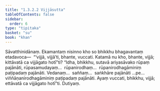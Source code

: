 ```yaml
---
title: "1.3.2.2 Vijjāsutta"
tableOfContents: false
sidebar:
  order: 6
type: "tipitaka"
basket: "su"
book: "khan"
---
```



<DynamicBreadcrumb />

<Division number="114" book="khan">

<Paragraph number="683" book="khan">
Sāvatthinidānaṃ. Ekamantaṃ nisinno kho so bhikkhu bhagavantaṃ etadavoca—  “‘vijjā, vijjā’ti, bhante, vuccati. Katamā nu kho, bhante, vijjā; kittāvatā ca vijjāgato hotī”ti? “Idha, bhikkhu, sutavā ariyasāvako rūpaṃ pajānāti, rūpasamudayaṃ…  rūpanirodhaṃ…  rūpanirodhagāminiṃ paṭipadaṃ pajānāti. Vedanaṃ…  saññaṃ…  saṅkhāre pajānāti …pe…  viññāṇanirodhagāminiṃ paṭipadaṃ pajānāti. Ayaṃ vuccati, bhikkhu, vijjā; ettāvatā ca vijjāgato hotī”ti.

</Paragraph>
</Division>

<Paragraph number="684" type="center" book="khan">
Dutiyaṃ.
</Paragraph>